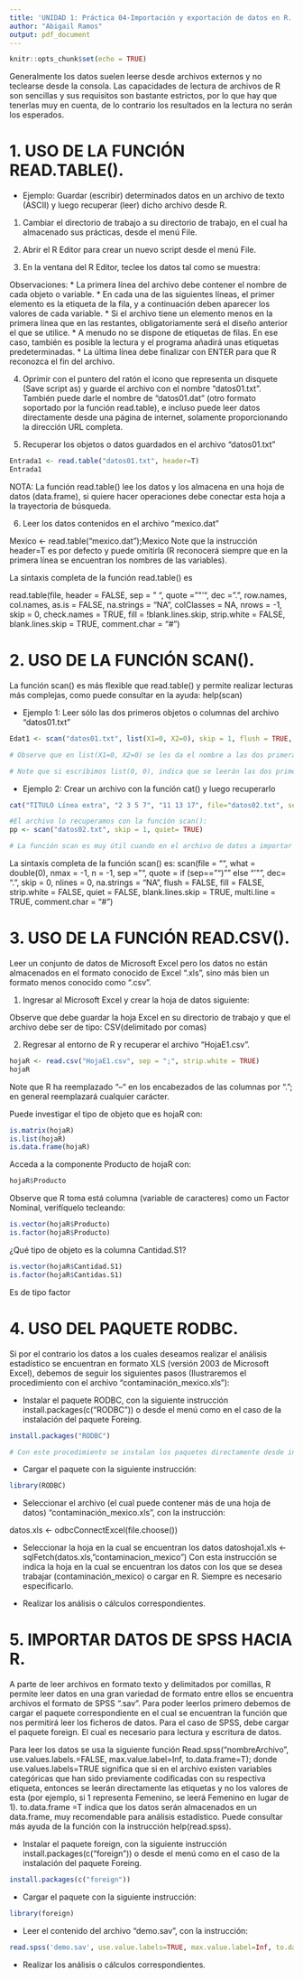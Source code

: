 ```yaml
---
title: 'UNIDAD 1: Práctica 04-Importación y exportación de datos en R.'
author: "Abigail Ramos"
output: pdf_document
---
```


```r
knitr::opts_chunk$set(echo = TRUE)
```

Generalmente los datos suelen leerse desde archivos externos y no teclearse desde la consola. Las capacidades de lectura de archivos de R son sencillas y sus requisitos son bastante estrictos, por lo que hay que tenerlas muy en cuenta, de lo contrario los resultados en la lectura no serán los esperados.

# 1. USO DE LA FUNCIÓN READ.TABLE().

* Ejemplo: Guardar (escribir) determinados datos en un archivo de texto (ASCII) y luego recuperar (leer) dicho archivo desde R.

1) Cambiar el directorio de trabajo a su directorio de trabajo, en el cual ha almacenado sus prácticas, desde el menú File.

2) Abrir el R Editor para crear un nuevo script desde el menú File.

3) En la ventana del R Editor, teclee los datos tal como se muestra:

Observaciones:
* La primera línea del archivo debe contener el nombre de cada objeto o variable.
* En cada una de las siguientes líneas, el primer elemento es la etiqueta de la fila, y a continuación deben aparecer los valores de cada variable.
* Si el archivo tiene un elemento menos en la primera línea que en las restantes, obligatoriamente será el diseño anterior el que se utilice.
* A menudo no se dispone de etiquetas de filas. En ese caso, también es posible la lectura y el programa añadirá unas etiquetas predeterminadas.
* La última línea debe finalizar con ENTER para que R reconozca el fin del archivo.

4) Oprimir con el puntero del ratón el icono que representa un disquete (Save script as) y guarde el archivo con el nombre "datos01.txt". También puede darle el nombre de “datos01.dat” (otro formato soportado por la función read.table), e incluso puede leer datos directamente desde una página de internet, solamente proporcionando la dirección URL completa.

5) Recuperar los objetos o datos guardados en el archivo "datos01.txt"
```r
Entrada1 <- read.table("datos01.txt", header=T)
Entrada1
```

NOTA: La función read.table() lee los datos y los almacena en una hoja de datos (data.frame), si quiere hacer operaciones debe conectar esta hoja a la trayectoria de búsqueda.

6) Leer los datos contenidos en el archivo “mexico.dat”

Mexico <- read.table("mexico.dat");Mexico
Note que la instrucción header=T es por defecto y puede omitirla (R reconocerá siempre que en la primera línea se encuentran los nombres de las variables).

La sintaxis completa de la función read.table() es

read.table(file, header = FALSE, sep = " ", quote = "\"’", dec = ".", row.names, col.names, as.is =
FALSE, na.strings = "NA", colClasses = NA, nrows = -1, skip = 0, check.names = TRUE, fill =
!blank.lines.skip, strip.white = FALSE, blank.lines.skip = TRUE, comment.char = "#")

# 2. USO DE LA FUNCIÓN SCAN().
La función scan() es más flexible que read.table() y permite realizar lecturas más complejas, como puede consultar en la ayuda: help(scan)

* Ejemplo 1: Leer sólo las dos primeros objetos o columnas del archivo "datos01.txt"
```r
Edat1 <- scan("datos01.txt", list(X1=0, X2=0), skip = 1, flush = TRUE, quiet = TRUE);Edat1

# Observe que en list(X1=0, X2=0) se les da el nombre a las dos primeras columnas o variables (puede darle el nombre que crea más conveniente) y se indica que son variables numéricas; sin embargo, del archivo únicamente se leen las dos primeras columnas, si se quisiera leer las columnas primera y tercera, nos veríamos obligados a leer las tres primeras.

# Note que si escribimos list(0, 0), indica que se leerán las dos primeras columnas del archivos y que los datos leídos son numéricos (asigna nombres por defecto). Para indicar que los datos que se leen son cadenas se utiliza “” en lugar de 0.
```

* Ejemplo 2: Crear un archivo con la función cat() y luego recuperarlo
```r
cat("TITULO Línea extra", "2 3 5 7", "11 13 17", file="datos02.txt", sep="\n")

#El archivo lo recuperamos con la función scan():
pp <- scan("datos02.txt", skip = 1, quiet= TRUE)

# La función scan es muy útil cuando en el archivo de datos a importar cada línea representa un único caso. En caso contrario (cada cierta cantidad de columnas representa un caso) es mucho más fácil y recomendable utilizar la función read.table.
```

La sintaxis completa de la función scan() es:
scan(file = "", what = double(0), nmax = -1, n = -1, sep = "", quote = if (sep=="\n") "" else "’\"", dec= ".", skip = 0, nlines = 0, na.strings = "NA", flush = FALSE, fill = FALSE, strip.white = FALSE, quiet = FALSE, blank.lines.skip = TRUE, multi.line = TRUE, comment.char = "#")

# 3. USO DE LA FUNCIÓN READ.CSV().

Leer un conjunto de datos de Microsoft Excel pero los datos no están almacenados en el formato conocido de Excel “.xls”, sino más bien un formato menos conocido como “.csv”.

1) Ingresar al Microsoft Excel y crear la hoja de datos siguiente:

Observe que debe guardar la hoja Excel en su directorio de trabajo y que el archivo debe ser de tipo: CSV(delimitado por comas)

2) Regresar al entorno de R y recuperar el archivo "HojaE1.csv".
```r
hojaR <- read.csv("HojaE1.csv", sep = ";", strip.white = TRUE)
hojaR
```

Note que R ha reemplazado “–“ en los encabezados de las columnas por “.”; en general reemplazará cualquier carácter.

Puede investigar el tipo de objeto que es hojaR con:
```r
is.matrix(hojaR) 
is.list(hojaR)
is.data.frame(hojaR)
```

Acceda a la componente Producto de hojaR con:
```r
hojaR$Producto
```

Observe que R toma está columna (variable de caracteres) como un Factor Nominal, verifíquelo tecleando:
```r
is.vector(hojaR$Producto)
is.factor(hojaR$Producto)
```

¿Qué tipo de objeto es la columna Cantidad.S1?
```r
is.vector(hojaR$Cantidad.S1)
is.factor(hojaR$Cantidas.S1)
```

Es de tipo factor

# 4. USO DEL PAQUETE RODBC.

Si por el contrario los datos a los cuales deseamos realizar el análisis estadístico se encuentran en formato XLS (versión 2003 de Microsoft Excel), debemos de seguir los siguientes pasos (Ilustraremos el procedimiento con el archivo “contaminación_mexico.xls”):

- Instalar el paquete RODBC, con la siguiente instrucción install.packages(c("RODBC")) o desde el menú como en el caso de la instalación del paquete Foreing.
```r
install.packages("RODBC")

# Con este procedimiento se instalan los paquetes directamente desde internet, es necesario para ello contar con una conexión a internet en el momento. Posteriormente se selecciona un mirror (un servidor desde el cual se descargarán los paquetes), y finalmente buscar el paquete deseado del listado.
```

- Cargar el paquete con la siguiente instrucción:
```r
library(RODBC)
```

- Seleccionar el archivo (el cual puede contener más de una hoja de datos) “contaminación_mexico.xls”, con la instrucción:

datos.xls <- odbcConnectExcel(file.choose())

- Seleccionar la hoja en la cual se encuentran los datos
datoshoja1.xls <- sqlFetch(datos.xls,”contaminacion_mexico")
Con esta instrucción se indica la hoja en la cual se encuentran los datos con los que se desea trabajar (contaminación_mexico) o cargar en R. Siempre es necesario especificarlo.

- Realizar los análisis o cálculos correspondientes.

# 5. IMPORTAR DATOS DE SPSS HACIA R.

A parte de leer archivos en formato texto y delimitados por comillas, R permite leer datos en una gran variedad de formato entre ellos se encuentra archivos el formato de SPSS “.sav”. Para poder leerlos primero debemos de cargar el paquete correspondiente en el cual se encuentran la función que nos permitirá leer los ficheros de datos. Para el caso de SPSS, debe cargar el paquete foreign. El cual es necesario para lectura y escritura de datos.

Para leer los datos se usa la siguiente función Read.spss(“nombreArchivo”, use.values.labels.=FALSE, max.value.label=Inf, to.data.frame=T); donde use.values.labels=TRUE significa que si en el archivo existen variables categóricas que han sido previamente codificadas con su respectiva etiqueta, entonces se leerán directamente las etiquetas y no los valores de esta (por ejemplo, si 1 representa Femenino, se leerá Femenino en lugar de 1). to.data.frame =T indica que los datos serán almacenados en un data.frame, muy recomendable para análisis estadístico. Puede consultar más ayuda de la función con la instrucción help(read.spss).

- Instalar el paquete foreign, con la siguiente instrucción install.packages(c("foreign")) o desde el menú como en el caso de la instalación del paquete Foreing.
```r
install.packages(c("foreign"))
```

- Cargar el paquete con la siguiente instrucción:
```r
library(foreign)
```

- Leer el contenido del archivo “demo.sav”, con la instrucción:
```r
read.spss('demo.sav', use.value.labels=TRUE, max.value.label=Inf, to.data.frame=T)
```




- Realizar los análisis o cálculos correspondientes.

